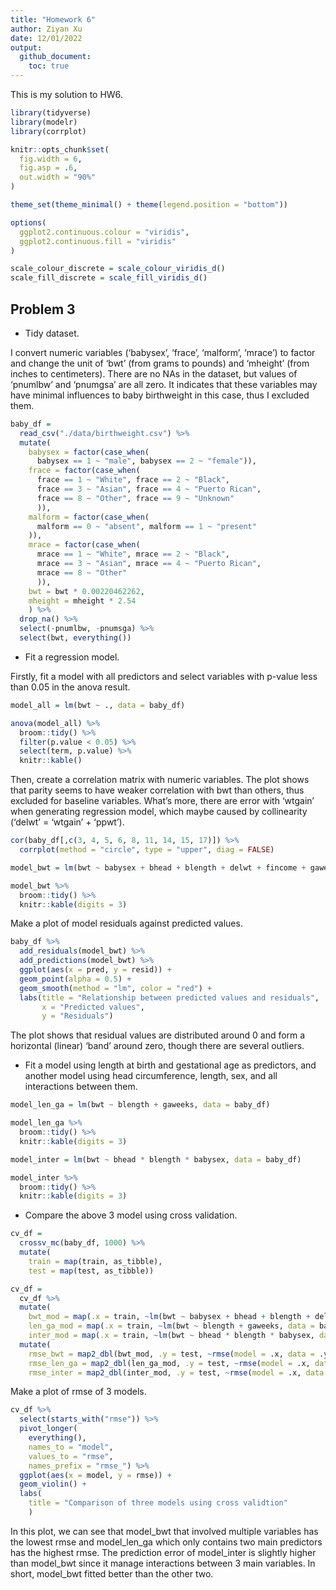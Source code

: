 ```yaml
---
title: "Homework 6"
author: Ziyan Xu
date: 12/01/2022
output: 
  github_document:
    toc: true
---
```


This is my solution to HW6. 

```r
library(tidyverse)
library(modelr)
library(corrplot) 

knitr::opts_chunk$set(
  fig.width = 6,
  fig.asp = .6,
  out.width = "90%"
)

theme_set(theme_minimal() + theme(legend.position = "bottom"))

options(
  ggplot2.continuous.colour = "viridis",
  ggplot2.continuous.fill = "viridis"
)

scale_colour_discrete = scale_colour_viridis_d()
scale_fill_discrete = scale_fill_viridis_d()
```

## Problem 3

 - Tidy dataset.

I convert numeric variables ('babysex', 'frace', 'malform', 'mrace') to factor and change the unit of 'bwt' (from grams to pounds) and 'mheight' (from inches to centimeters). There are no NAs in the dataset, but values of 'pnumlbw' and 'pnumgsa' are all zero. It indicates that these variables may have minimal influences to baby birthweight in this case, thus I excluded them. 

```r
baby_df = 
  read_csv("./data/birthweight.csv") %>% 
  mutate(
    babysex = factor(case_when(
      babysex == 1 ~ "male", babysex == 2 ~ "female")),
    frace = factor(case_when(
      frace == 1 ~ "White", frace == 2 ~ "Black", 
      frace == 3 ~ "Asian", frace == 4 ~ "Puerto Rican",
      frace == 8 ~ "Other", frace == 9 ~ "Unknown"
      )),
    malform = factor(case_when(
      malform == 0 ~ "absent", malform == 1 ~ "present"
    )),
    mrace = factor(case_when(
      mrace == 1 ~ "White", mrace == 2 ~ "Black",
      mrace == 3 ~ "Asian", mrace == 4 ~ "Puerto Rican",
      mrace == 8 ~ "Other"
      )),
    bwt = bwt * 0.00220462262,
    mheight = mheight * 2.54
    ) %>% 
  drop_na() %>% 
  select(-pnumlbw, -pnumsga) %>% 
  select(bwt, everything())
```

 - Fit a regression model. 

Firstly, fit a model with all predictors and select variables with p-value less than 0.05 in the anova result. 

```r
model_all = lm(bwt ~ ., data = baby_df)

anova(model_all) %>% 
  broom::tidy() %>% 
  filter(p.value < 0.05) %>% 
  select(term, p.value) %>% 
  knitr::kable()
```

Then, create a correlation matrix with numeric variables. The plot shows that parity seems to have weaker correlation with bwt than others, thus excluded for baseline variables. What's more, there are error with 'wtgain' when generating regression model, which maybe caused by collinearity ('delwt' = 'wtgain' + 'ppwt').

```r
cor(baby_df[,c(3, 4, 5, 6, 8, 11, 14, 15, 17)]) %>% 
  corrplot(method = "circle", type = "upper", diag = FALSE)

model_bwt = lm(bwt ~ babysex + bhead + blength + delwt + fincome + gaweeks + mheight + mrace + ppbmi + smoken, data = baby_df)

model_bwt %>% 
  broom::tidy() %>% 
  knitr::kable(digits = 3)
```

Make a plot of model residuals against predicted values.

```r
baby_df %>% 
  add_residuals(model_bwt) %>% 
  add_predictions(model_bwt) %>% 
  ggplot(aes(x = pred, y = resid)) + 
  geom_point(alpha = 0.5) +
  geom_smooth(method = "lm", color = "red") +
  labs(title = "Relationship between predicted values and residuals", 
       x = "Predicted values", 
       y = "Residuals")
```

The plot shows that residual values are distributed around 0 and form a horizontal (linear) ‘band’ around zero, though there are several outliers.

 - Fit a model using length at birth and gestational age as predictors, and another model using head circumference, length, sex, and all interactions between them.

```r
model_len_ga = lm(bwt ~ blength + gaweeks, data = baby_df)

model_len_ga %>% 
  broom::tidy() %>% 
  knitr::kable(digits = 3)

model_inter = lm(bwt ~ bhead * blength * babysex, data = baby_df)

model_inter %>% 
  broom::tidy() %>% 
  knitr::kable(digits = 3)
```

 - Compare the above 3 model using cross validation.

```r
cv_df =
  crossv_mc(baby_df, 1000) %>% 
  mutate(
    train = map(train, as_tibble),
    test = map(test, as_tibble))

cv_df = 
  cv_df %>% 
  mutate(
    bwt_mod = map(.x = train, ~lm(bwt ~ babysex + bhead + blength + delwt + fincome + gaweeks + mheight + mrace + ppbmi + smoken, data = baby_df)),
    len_ga_mod = map(.x = train, ~lm(bwt ~ blength + gaweeks, data = baby_df)),
    inter_mod = map(.x = train, ~lm(bwt ~ bhead * blength * babysex, data = baby_df))) %>% 
  mutate(
    rmse_bwt = map2_dbl(bwt_mod, .y = test, ~rmse(model = .x, data = .y)),
    rmse_len_ga = map2_dbl(len_ga_mod, .y = test, ~rmse(model = .x, data = .y)),
    rmse_inter = map2_dbl(inter_mod, .y = test, ~rmse(model = .x, data = .y)))
```

Make a plot of rmse of 3 models.

```r
cv_df %>% 
  select(starts_with("rmse")) %>% 
  pivot_longer(
    everything(),
    names_to = "model", 
    values_to = "rmse",
    names_prefix = "rmse_") %>% 
  ggplot(aes(x = model, y = rmse)) + 
  geom_violin() +
  labs(
    title = "Comparison of three models using cross validtion"
    )
```

In this plot, we can see that model_bwt that involved multiple variables has the lowest rmse and model_len_ga which only contains two main predictors has the highest rmse. The prediction error of model_inter is slightly higher than model_bwt since it manage interactions between 3 main variables. In short, model_bwt fitted better than the other two.
